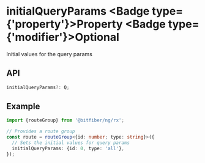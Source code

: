 
# initialQueryParams <Badge type={'property'}>Property</Badge> <Badge type={'modifier'}>Optional</Badge>

Initial values for the query params

## API

```ts copy
initialQueryParams?: Q;
```

## Example

```ts copy
import {routeGroup} from '@bitfiber/ng/rx';

// Provides a route group
const route = routeGroup<{id: number; type: string}>({
  // Sets the initial values for query params
  initialQueryParams: {id: 0, type: 'all'},
});
```
